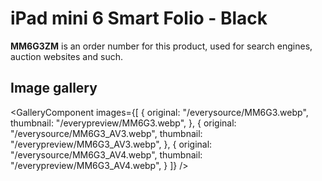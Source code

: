 
# iPad mini 6 Smart Folio - Black

<Callout type='info' emoji='👉🏻'>**MM6G3ZM** is an order number for this product, used for search engines, auction websites and such.</Callout>

## Image gallery

<GalleryComponent
    images={[
      {
        original: "/everysource/MM6G3.webp",
        thumbnail: "/everypreview/MM6G3.webp",
      },
      {
        original: "/everysource/MM6G3_AV3.webp",
        thumbnail: "/everypreview/MM6G3_AV3.webp",
      },
      {
        original: "/everysource/MM6G3_AV4.webp",
        thumbnail: "/everypreview/MM6G3_AV4.webp",
      }
    ]}
  />
